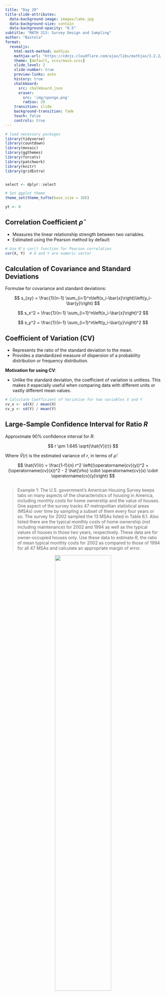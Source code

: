 ```yaml
---
title: "Day 20"
title-slide-attributes:
  data-background-image: images/lake.jpg
  data-background-size: contain
  data-background-opacity: "0.5"
subtitle: "MATH 313: Survey Design and Sampling"
author: "Bastola"
format:
  revealjs:
    html-math-method: mathjax
    mathjax-url: "https://cdnjs.cloudflare.com/ajax/libs/mathjax/3.2.2/MathJax.js"
    theme: [default, scss/main.scss]
    slide_level: 2
    slide-number: true
    preview-links: auto
    history: true
    chalkboard: 
      src: chalkboard.json
      eraser:
        src: 'img/sponge.png'
        radius: 20
    transition: slide
    background-transition: fade    
    touch: false
    controls: true
---
```


```r
# load necessary packages
library(tidyverse)
library(countdown)
library(mosaic)
library(ggthemes)
library(forcats)
library(patchwork)
library(knitr)
library(gridExtra)


select <- dplyr::select

# Set ggplot theme
theme_set(theme_tufte(base_size = 10))

yt <- 0
```


## Correlation Coefficient $\hat{\rho}$ {.font80}

::: cle6
- Measures the linear relationship strength between two variables.
- Estimated using the Pearson method by default:

```r
# Use R's cor() function for Pearson correlation
cor(X, Y)  # X and Y are numeric vector
```

:::

## Calculation of Covariance and Standard Deviations {.font80}

::: cle6

Formulae for covariance and standard deviations:

$$
s_{xy} = \frac{1}{n-1} \sum_{i=1}^n\left(x_i-\bar{x}\right)\left(y_i-\bar{y}\right)
$$

$$
s_x^2 = \frac{1}{n-1} \sum_{i=1}^n\left(x_i-\bar{x}\right)^2
$$

$$
s_y^2 = \frac{1}{n-1} \sum_{i=1}^n\left(y_i-\bar{y}\right)^2
$$
:::

## Coefficient of Variation (CV) {.font80}

::: cle12
- Represents the ratio of the standard deviation to the mean.
- Provides a standardized measure of dispersion of a probability distribution or frequency distribution.

**Motivation for using CV**:

- Unlike the standard deviation, the coefficient of variation is unitless. This makes it especially useful when comparing data with different units or vastly different mean values.


```r
# Calculate Coefficient of Variation for two variables X and Y
cv_x <- sd(X) / mean(X)
cv_y <- sd(Y) / mean(Y)
```

:::



## Large-Sample Confidence Interval for Ratio $R$ {.font80}

::: cle6
Approximate $90\%$ confidence interval for $R$:

$$
r \pm 1.645 \sqrt{\hat{V}(r)}
$$

Where $\hat{V}(r)$ is the estimated variance of $r$, in terms of $\hat{\rho}$:

$$
\hat{V}(r) = \frac{1-f}{n} r^2 \left((\operatorname{cv}(y))^2 + (\operatorname{cv}(x))^2 - 2 \hat{\rho} \cdot \operatorname{cv}(x) \cdot \operatorname{cv}(y)\right)
$$
:::

##  {.font40}

> Example 1: The U.S. government's American Housing Survey keeps tabs on many aspects of the characteristics of housing in America, including monthly costs for home ownership and the value of houses. One aspect of the survey tracks 47 metropolitan statistical areas (MSAs) over time by sampling a subset of them every four years or so. The survey for 2002 sampled the 13 MSAs listed in Table 6.1. Also listed there are the typical monthly costs of home ownership (not including maintenance) for 2002 and 1994 as well as the typical values of houses in those two years, respectively. These data are for owner-occupied houses only. Use these data to estimate $R$, the ratio of mean typical monthly costs for 2002 as compared to those of 1994 for all 47 MSAs and calculate an appropriate margin of error.

<div style="text-align: center;">
  <img src="images/housing.png" style="width: 60%;">
</div>

##  {.font80}

::: panel-tabset

### Scatter-plot

```r
costs <- data.frame(
  MSA = c("Anaheim-Santa Ana, CA", "Buffalo, NY", "Charlotte, NC-SC", "Columbus, OH",
          "Dallas, TX", "Fort Worth-Arlington, TX", "Kansas City, MO-KS", "Miami-Fort Lauderdale, FL",
          "Milwaukee, WI", "Phoenix, AS", "Portland, OR-WA", "Riverside-San Bernardino-Ontario, CA", "San Diego, CA"),
  X1994 = c(1087, 571, 518, 612, 770, 655, 552, 710, 656, 636, 676, 773, 829),
  X2002 = c(1363, 670, 761, 746, 991, 798, 728, 842, 849, 885, 986, 934, 1167)
)

correlation_coefficient <- cor(costs$X1994, costs$X2002)

ggplot(costs, aes(x = X1994, y = X2002)) +
  geom_point(pch = 3) +  
  geom_smooth(method = "lm", formula = y ~ x - 1, se = FALSE, color = "blue") +
  labs(title = "Regression Through Origin",
       x = "Typical Cost per Month in 1994",
       y = "Typical Cost per Month in 2002") +
  annotate("text", x = Inf, y = Inf, label = sprintf("Correlation: %.2f", correlation_coefficient), 
           hjust = 1.05, vjust = 1.05, size = 5, color = "red", fontface = "bold", angle = 0)
```


### Code

```r
costs <- data.frame(
  MSA = c("Anaheim-Santa Ana, CA", "Buffalo, NY", "Charlotte, NC-SC", "Columbus, OH",
          "Dallas, TX", "Fort Worth-Arlington, TX", "Kansas City, MO-KS", "Miami-Fort Lauderdale, FL",
          "Milwaukee, WI", "Phoenix, AS", "Portland, OR-WA", "Riverside-San Bernardino-Ontario, CA", "San Diego, CA"),
  X1994 = c(1087, 571, 518, 612, 770, 655, 552, 710, 656, 636, 676, 773, 829),
  X2002 = c(1363, 670, 761, 746, 991, 798, 728, 842, 849, 885, 986, 934, 1167)
)

correlation_coefficient <- cor(costs$X1994, costs$X2002)

ggplot(costs, aes(x = X1994, y = X2002)) +
  geom_point(pch = 3) +  
  geom_smooth(method = "lm", formula = y ~ x - 1, se = FALSE, color = "blue") +
  labs(title = "Regression Through Origin and Specific Point",
       x = "Typical Cost per Month in 1994",
       y = "Typical Cost per Month in 2002") +
  annotate("text", x = Inf, y = Inf, label = sprintf("Correlation: %.2f", correlation_coefficient), 
           hjust = 1.05, vjust = 1.05, size = 5, color = "red", fontface = "bold", angle = 0)
```

:::

##  {.font60}

> Calculate an approximate $90\%$ confidence interval for the ratio $R$ using the correlation coefficient from the above example.


## {.font80}

```r
# Calculate means
mean_1994 <- mean(costs$X1994)
mean_1994
mean_2002 <- mean(costs$X2002)
mean_2002

# Calculate standard deviations
sd_1994 <- sd(costs$X1994)
sd_1994
sd_2002 <- sd(costs$X2002)
sd_2002

# Calculate coefficients of variation
cv_1994 <- sd_1994 / mean_1994
cv_1994
cv_2002 <- sd_2002 / mean_2002
cv_2002
```


## {.font80}

```r
# Calculate the correlation coefficient
correlation <- cor(costs$X1994, costs$X2002)
correlation

# Set the assumed slope of the regression line through the origin
r <- mean_2002 / mean_1994
r

# Sample size
n <- length(costs$X1994)
N <- 47

# Sampling fraction 
f <- n/N

# Variance calculation 
var_r <- ((1 - f) / n) * r^2 * (cv_2002^2 + cv_1994^2 - 
                              2 * correlation * cv_1994 * cv_2002)

# Calculate the confidence interval at 90% confidence level
ci <- r + c(-1,1)*qt(0.95, df = n)* sqrt(var_r)
ci
```

